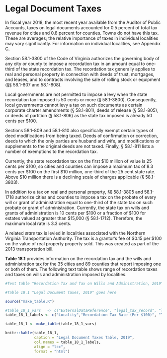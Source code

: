 # Legal Document Taxes

In fiscal  year  2018,  the  most  recent  year  available  from  the Auditor of Public Accounts, taxes on legal documents  accounted for 0.5 percent of total tax revenue for cities and 0.8 percent for counties. Towns do not have this tax. These are averages; the relative importance of taxes in individual localities may vary significantly. For information on individual localities, see Appendix C.

Section 58.1-3800 of the Code of Virginia authorizes the governing body of any city or county to impose a recordation tax in an amount equal to one-third of the state recordation tax. The recordation tax generally applies to real and personal property in connection with deeds of trust, mortgages, and leases, and to contracts involving the sale of rolling stock or equipment (§§ 58.1-807 and 58.1-808). 

Local governments are not permitted to impose a levy when the state recordation tax imposed is 50 cents or more (§  58.1-3800).  Consequently,  local  governments  cannot  levy a tax on such documents as certain corporate charter amendments (§ 58.1-801), deeds of release (§ 58.1-805), or deeds of partition (§ 58.1-806) as the state tax imposed is already 50 cents per $100. 

Sections  58.1-809 and 58.1-810 also specifically exempt certain types of deed modifications from being taxed. Deeds of confirmation or correction, deeds to which the only parties are husband and wife, and modifications or supplements to the  original  deeds  are  not  taxed.  Finally,  §  58.1-811  lists  a  number of exemptions to the recordation tax. 

Currently,  the  state  recordation  tax  on  the  first  \$10 million of value is 25 cents per \$100, so cities and counties can  impose  a  maximum  tax  of  8.3  cents  per  \$100  on  the  first \$10 million, one-third of the 25 cent state rate. Above $10 million there is a declining scale of charges applicable (§ 58.1-3803).

In  addition  to  a  tax  on  real  and  personal  property,  §§ 58.1-3805 and 58.1-1718 authorize cities and counties to  impose  a  tax  on  the  probate  of  every  will  or  grant  of  administration  equal  to  one-third  of  the  state  tax  on  such  probate or grant of administration. Currently, the state tax on wills and grants of administration is 10 cents per \$100 or a fraction of \$100 for estates valued at greater than $15,000 (§  58.1-1712).  Therefore,  the  maximum  local  rate  is 3.3 cents.

A  related  *state*  tax  is  levied  in  localities  associated  with  the  Northern  Virginia  Transportation  Authority.  The  tax is a grantor’s fee of \$0.15 per $100 on the value of real property property sold. This was created as part of the 2013 transportation bill.

**Table  18.1**  provides  information  on  the  recordation  tax  and  the  wills  and  administration  tax  for  the  35  cities  and 89 counties that report imposing one or both of them. The following text table shows range of recordation taxes and taxes on wills and administration imposed by localities. 

```r

#Text table "Recordation Tax and Tax on Wills and Administration, 2019" goes here

#Table 18.1 "Legal Document Taxes, 2019" goes here
```

```r
source("make_table.R")
```

```r
#table_18_1_vars   <- c("ExternalDataReference", "legal_tax_record", "legal_tax_record_other", "legal_tax_wills", "legal_tax_wills_other")
table_18_1_labels <- c("Locality","Recordation Tax Rate (Per $100)", "Tax on Wills and Administration (Per $100)")

table_18_1 <- make_table(table_18_1_vars)

knitr::kable(table_18_1, 
             caption = "Legal Document Taxes Table, 2019", 
             col.names = table_18_1_labels, 
             align = "lcc",
             format = "html")
```
